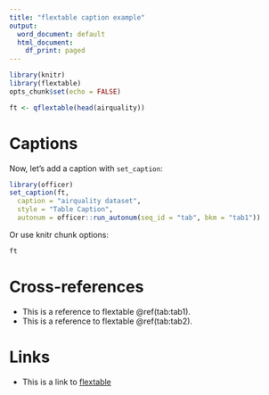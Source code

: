 ```yaml
---
title: "flextable caption example"
output:
  word_document: default
  html_document:
    df_print: paged
---
```


```r
library(knitr)
library(flextable)
opts_chunk$set(echo = FALSE)
```

```r
ft <- qflextable(head(airquality))
```

# Captions

Now, let's add a caption with `set_caption`:

```r
library(officer)
set_caption(ft, 
  caption = "airquality dataset", 
  style = "Table Caption", 
  autonum = officer::run_autonum(seq_id = "tab", bkm = "tab1"))
```

Or use knitr chunk options:

```r
ft
```

# Cross-references

* This is a reference to flextable @ref(tab:tab1).
* This is a reference to flextable @ref(tab:tab2).

# Links

* This is a link to [flextable](#tab:tab1)